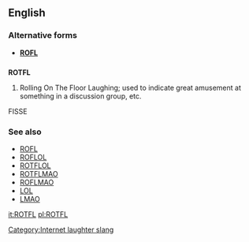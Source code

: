 ==English==

===Alternative forms===
* '''[[ROFL]]'''

==={{initialism}}===
'''ROTFL'''

# {{context|internet slang}} Rolling On The Floor Laughing; used to indicate great amusement at something in a discussion group, etc.
FISSE

===See also===
* [[ROFL]]
* [[ROFLOL]]
* [[ROTFLOL]]
* [[ROTFLMAO]]
* [[ROFLMAO]]
* [[LOL]]
* [[LMAO]]

[[Category:Internet laughter slang]]

[[it:ROTFL]]
[[pl:ROTFL]]